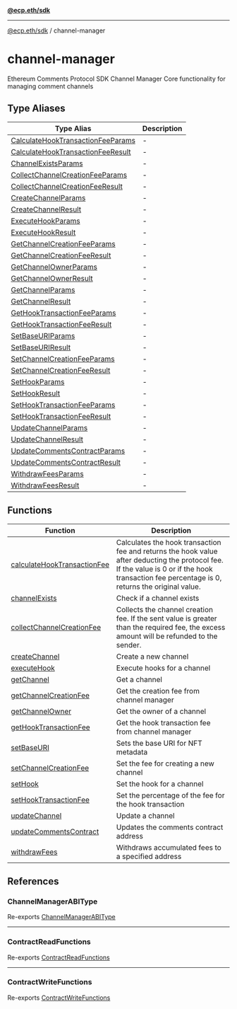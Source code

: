 [**@ecp.eth/sdk**](../index.mdx)

***

[@ecp.eth/sdk](/sdk-reference/index.mdx) / channel-manager

# channel-manager

Ethereum Comments Protocol SDK Channel Manager
Core functionality for managing comment channels

## Type Aliases

| Type Alias | Description |
| ------ | ------ |
| [CalculateHookTransactionFeeParams](/sdk-reference/channel-manager/type-aliases/CalculateHookTransactionFeeParams.mdx) | - |
| [CalculateHookTransactionFeeResult](/sdk-reference/channel-manager/type-aliases/CalculateHookTransactionFeeResult.mdx) | - |
| [ChannelExistsParams](/sdk-reference/channel-manager/type-aliases/ChannelExistsParams.mdx) | - |
| [CollectChannelCreationFeeParams](/sdk-reference/channel-manager/type-aliases/CollectChannelCreationFeeParams.mdx) | - |
| [CollectChannelCreationFeeResult](/sdk-reference/channel-manager/type-aliases/CollectChannelCreationFeeResult.mdx) | - |
| [CreateChannelParams](/sdk-reference/channel-manager/type-aliases/CreateChannelParams.mdx) | - |
| [CreateChannelResult](/sdk-reference/channel-manager/type-aliases/CreateChannelResult.mdx) | - |
| [ExecuteHookParams](/sdk-reference/channel-manager/type-aliases/ExecuteHookParams.mdx) | - |
| [ExecuteHookResult](/sdk-reference/channel-manager/type-aliases/ExecuteHookResult.mdx) | - |
| [GetChannelCreationFeeParams](/sdk-reference/channel-manager/type-aliases/GetChannelCreationFeeParams.mdx) | - |
| [GetChannelCreationFeeResult](/sdk-reference/channel-manager/type-aliases/GetChannelCreationFeeResult.mdx) | - |
| [GetChannelOwnerParams](/sdk-reference/channel-manager/type-aliases/GetChannelOwnerParams.mdx) | - |
| [GetChannelOwnerResult](/sdk-reference/channel-manager/type-aliases/GetChannelOwnerResult.mdx) | - |
| [GetChannelParams](/sdk-reference/channel-manager/type-aliases/GetChannelParams.mdx) | - |
| [GetChannelResult](/sdk-reference/channel-manager/type-aliases/GetChannelResult.mdx) | - |
| [GetHookTransactionFeeParams](/sdk-reference/channel-manager/type-aliases/GetHookTransactionFeeParams.mdx) | - |
| [GetHookTransactionFeeResult](/sdk-reference/channel-manager/type-aliases/GetHookTransactionFeeResult.mdx) | - |
| [SetBaseURIParams](/sdk-reference/channel-manager/type-aliases/SetBaseURIParams.mdx) | - |
| [SetBaseURIResult](/sdk-reference/channel-manager/type-aliases/SetBaseURIResult.mdx) | - |
| [SetChannelCreationFeeParams](/sdk-reference/channel-manager/type-aliases/SetChannelCreationFeeParams.mdx) | - |
| [SetChannelCreationFeeResult](/sdk-reference/channel-manager/type-aliases/SetChannelCreationFeeResult.mdx) | - |
| [SetHookParams](/sdk-reference/channel-manager/type-aliases/SetHookParams.mdx) | - |
| [SetHookResult](/sdk-reference/channel-manager/type-aliases/SetHookResult.mdx) | - |
| [SetHookTransactionFeeParams](/sdk-reference/channel-manager/type-aliases/SetHookTransactionFeeParams.mdx) | - |
| [SetHookTransactionFeeResult](/sdk-reference/channel-manager/type-aliases/SetHookTransactionFeeResult.mdx) | - |
| [UpdateChannelParams](/sdk-reference/channel-manager/type-aliases/UpdateChannelParams.mdx) | - |
| [UpdateChannelResult](/sdk-reference/channel-manager/type-aliases/UpdateChannelResult.mdx) | - |
| [UpdateCommentsContractParams](/sdk-reference/channel-manager/type-aliases/UpdateCommentsContractParams.mdx) | - |
| [UpdateCommentsContractResult](/sdk-reference/channel-manager/type-aliases/UpdateCommentsContractResult.mdx) | - |
| [WithdrawFeesParams](/sdk-reference/channel-manager/type-aliases/WithdrawFeesParams.mdx) | - |
| [WithdrawFeesResult](/sdk-reference/channel-manager/type-aliases/WithdrawFeesResult.mdx) | - |

## Functions

| Function | Description |
| ------ | ------ |
| [calculateHookTransactionFee](/sdk-reference/channel-manager/functions/calculateHookTransactionFee.mdx) | Calculates the hook transaction fee and returns the hook value after deducting the protocol fee. If the value is 0 or if the hook transaction fee percentage is 0, returns the original value. |
| [channelExists](/sdk-reference/channel-manager/functions/channelExists.mdx) | Check if a channel exists |
| [collectChannelCreationFee](/sdk-reference/channel-manager/functions/collectChannelCreationFee.mdx) | Collects the channel creation fee. If the sent value is greater than the required fee, the excess amount will be refunded to the sender. |
| [createChannel](/sdk-reference/channel-manager/functions/createChannel.mdx) | Create a new channel |
| [executeHook](/sdk-reference/channel-manager/functions/executeHook.mdx) | Execute hooks for a channel |
| [getChannel](/sdk-reference/channel-manager/functions/getChannel.mdx) | Get a channel |
| [getChannelCreationFee](/sdk-reference/channel-manager/functions/getChannelCreationFee.mdx) | Get the creation fee from channel manager |
| [getChannelOwner](/sdk-reference/channel-manager/functions/getChannelOwner.mdx) | Get the owner of a channel |
| [getHookTransactionFee](/sdk-reference/channel-manager/functions/getHookTransactionFee.mdx) | Get the hook transaction fee from channel manager |
| [setBaseURI](/sdk-reference/channel-manager/functions/setBaseURI.mdx) | Sets the base URI for NFT metadata |
| [setChannelCreationFee](/sdk-reference/channel-manager/functions/setChannelCreationFee.mdx) | Set the fee for creating a new channel |
| [setHook](/sdk-reference/channel-manager/functions/setHook.mdx) | Set the hook for a channel |
| [setHookTransactionFee](/sdk-reference/channel-manager/functions/setHookTransactionFee.mdx) | Set the percentage of the fee for the hook transaction |
| [updateChannel](/sdk-reference/channel-manager/functions/updateChannel.mdx) | Update a channel |
| [updateCommentsContract](/sdk-reference/channel-manager/functions/updateCommentsContract.mdx) | Updates the comments contract address |
| [withdrawFees](/sdk-reference/channel-manager/functions/withdrawFees.mdx) | Withdraws accumulated fees to a specified address |

## References

### ChannelManagerABIType

Re-exports [ChannelManagerABIType](/sdk-reference/channel-manager/types/type-aliases/ChannelManagerABIType.mdx)

***

### ContractReadFunctions

Re-exports [ContractReadFunctions](/sdk-reference/channel-manager/types/type-aliases/ContractReadFunctions.mdx)

***

### ContractWriteFunctions

Re-exports [ContractWriteFunctions](/sdk-reference/channel-manager/types/type-aliases/ContractWriteFunctions.mdx)
